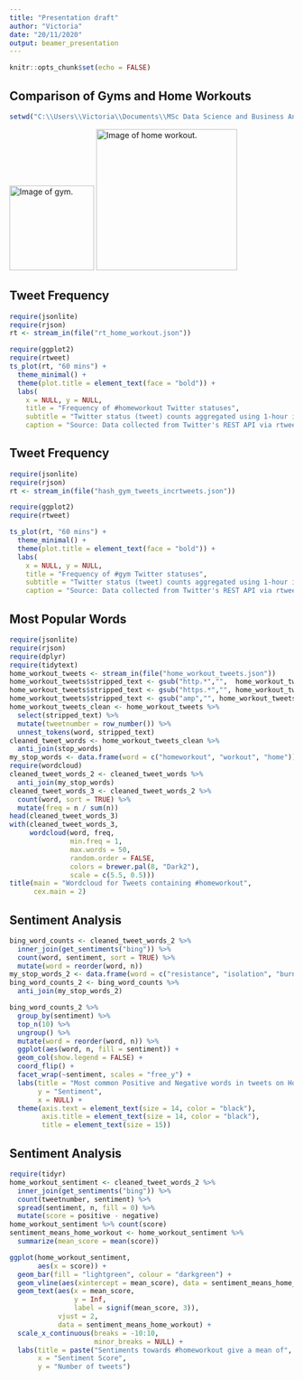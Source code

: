 ```yaml
---
title: "Presentation draft"
author: "Victoria"
date: "20/11/2020"
output: beamer_presentation
---
```


```r
knitr::opts_chunk$set(echo = FALSE)
```

## Comparison of Gyms and Home Workouts

```r

setwd("C:\\Users\\Victoria\\Documents\\MSc Data Science and Business Analytics\\MATH513\\Coursework")
```
![Image of gym.](/Users/Victoria/Documents/MSc Data Science and Business Analytics/MATH513/Coursework/gym.jpg){width=150px}  ![Image of home workout.](/Users/Victoria/Documents/MSc Data Science and Business Analytics/MATH513/Coursework/homeworkout.png){width=250px}


## Tweet Frequency 
```r
require(jsonlite)
require(rjson)
rt <- stream_in(file("rt_home_workout.json"))
```

```r
require(ggplot2)
require(rtweet)
ts_plot(rt, "60 mins") +
  theme_minimal() + 
  theme(plot.title = element_text(face = "bold")) + 
  labs(
    x = NULL, y = NULL, 
    title = "Frequency of #homeworkout Twitter statuses",
    subtitle = "Twitter status (tweet) counts aggregated using 1-hour intervals",
    caption = "Source: Data collected from Twitter's REST API via rtweet")
```

## Tweet Frequency 
```r
require(jsonlite)
require(rjson)
rt <- stream_in(file("hash_gym_tweets_incrtweets.json"))
```

```r
require(ggplot2)
require(rtweet)

ts_plot(rt, "60 mins") +
  theme_minimal() + 
  theme(plot.title = element_text(face = "bold")) + 
  labs(
    x = NULL, y = NULL, 
    title = "Frequency of #gym Twitter statuses",
    subtitle = "Twitter status (tweet) counts aggregated using 1-hour intervals",
    caption = "Source: Data collected from Twitter's REST API via rtweet")
```

## Most Popular Words  
```r
require(jsonlite)
require(rjson)
require(dplyr)
require(tidytext)
home_workout_tweets <- stream_in(file("home_workout_tweets.json"))
home_workout_tweets$stripped_text <- gsub("http.*","",  home_workout_tweets$text)
home_workout_tweets$stripped_text <- gsub("https.*","", home_workout_tweets$stripped_text)
home_workout_tweets$stripped_text <- gsub("amp","", home_workout_tweets$stripped_text)
home_workout_tweets_clean <- home_workout_tweets %>%
  select(stripped_text) %>% 
  mutate(tweetnumber = row_number()) %>% 
  unnest_tokens(word, stripped_text)
cleaned_tweet_words <- home_workout_tweets_clean %>%
  anti_join(stop_words)
my_stop_words <- data.frame(word = c("homeworkout", "workout", "home"))
require(wordcloud)
cleaned_tweet_words_2 <- cleaned_tweet_words %>%
  anti_join(my_stop_words) 
cleaned_tweet_words_3 <- cleaned_tweet_words_2 %>%
  count(word, sort = TRUE) %>% 
  mutate(freq = n / sum(n))
head(cleaned_tweet_words_3)
with(cleaned_tweet_words_3, 
     wordcloud(word, freq, 
               min.freq = 1, 
               max.words = 50,
               random.order = FALSE, 
               colors = brewer.pal(8, "Dark2"), 
               scale = c(5.5, 0.5)))
title(main = "Wordcloud for Tweets containing #homeworkout", 
      cex.main = 2) 
```

## Sentiment Analysis 
```r
bing_word_counts <- cleaned_tweet_words_2 %>%
  inner_join(get_sentiments("bing")) %>%
  count(word, sentiment, sort = TRUE) %>%
  mutate(word = reorder(word, n)) 
my_stop_words_2 <- data.frame(word = c("resistance", "isolation", "burn", "burning"))
bing_word_counts_2 <- bing_word_counts %>%
  anti_join(my_stop_words_2) 
```

```r
bing_word_counts_2 %>%
  group_by(sentiment) %>%
  top_n(10) %>%
  ungroup() %>%
  mutate(word = reorder(word, n)) %>%
  ggplot(aes(word, n, fill = sentiment)) +
  geom_col(show.legend = FALSE) +
  coord_flip() +
  facet_wrap(~sentiment, scales = "free_y") +
  labs(title = "Most common Positive and Negative words in tweets on Home workout",
       y = "Sentiment",
       x = NULL) +
  theme(axis.text = element_text(size = 14, color = "black"), 
        axis.title = element_text(size = 14, color = "black"),
        title = element_text(size = 15))
```

## Sentiment Analysis 
```r
require(tidyr)
home_workout_sentiment <- cleaned_tweet_words_2 %>%
  inner_join(get_sentiments("bing")) %>%
  count(tweetnumber, sentiment) %>%
  spread(sentiment, n, fill = 0) %>% 
  mutate(score = positive - negative)
home_workout_sentiment %>% count(score)
sentiment_means_home_workout <- home_workout_sentiment %>% 
  summarize(mean_score = mean(score)) 
``` 

```r
ggplot(home_workout_sentiment, 
       aes(x = score)) + 
  geom_bar(fill = "lightgreen", colour = "darkgreen") + 
  geom_vline(aes(xintercept = mean_score), data = sentiment_means_home_workout) +
  geom_text(aes(x = mean_score, 
                y = Inf, 
                label = signif(mean_score, 3)), 
            vjust = 2, 
            data = sentiment_means_home_workout) + 
  scale_x_continuous(breaks = -10:10, 
                     minor_breaks = NULL) + 
  labs(title = paste("Sentiments towards #homeworkout give a mean of", signif(sentiment_means_home_workout$mean_score, 3)),
       x = "Sentiment Score", 
       y = "Number of tweets") 
```
